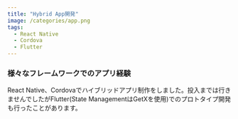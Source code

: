 ```yaml
---
title: "Hybrid App開発"
image: /categories/app.png
tags:
  - React Native
  - Cordova
  - Flutter
---
```


### 様々なフレームワークでのアプリ経験

React Native、Cordovaでハイブリッドアプリ制作をしました。投入までは行きませんでしたがFlutter(State ManagementはGetXを使用)でのプロトタイプ開発も行ったことがあります。